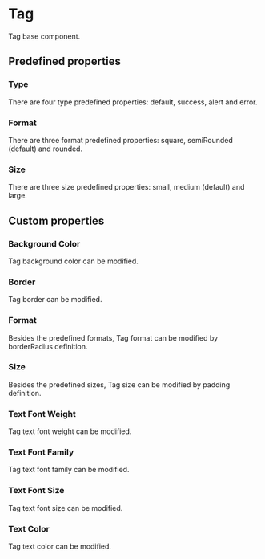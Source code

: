 
<Meta of={Stories} />

# Tag

Tag base component.

<Canvas of={Stories.Default} withToolbar />

<Controls of={Stories.Default} />

## Predefined properties

### Type

There are four type predefined properties: default, success, alert and error.

<Canvas of={Stories.PredefinedType} withToolbar />

### Format

There are three format predefined properties: square, semiRounded (default) and rounded.

<Canvas of={Stories.PredefinedFormat} withToolbar />

### Size

There are three size predefined properties: small, medium (default) and large.

<Canvas of={Stories.PredefinedSize} withToolbar />

## Custom properties

### Background Color

Tag background color can be modified.

<Canvas of={Stories.BackgroundColor} withToolbar />

### Border

Tag border can be modified.

<Canvas of={Stories.Border} withToolbar />

### Format

Besides the predefined formats, Tag format can be modified by borderRadius definition.

<Canvas of={Stories.CustomFormat} withToolbar />

### Size

Besides the predefined sizes, Tag size can be modified by padding definition.

<Canvas of={Stories.CustomSize} withToolbar />

### Text Font Weight

Tag text font weight can be modified.

<Canvas of={Stories.TextFontWeight} withToolbar />

### Text Font Family

Tag text font family can be modified.

<Canvas of={Stories.TextFontFamily} withToolbar />

### Text Font Size

Tag text font size can be modified.

<Canvas of={Stories.TextFontSize} withToolbar />

### Text Color

Tag text color can be modified.

<Canvas of={Stories.TextColor} withToolbar />
